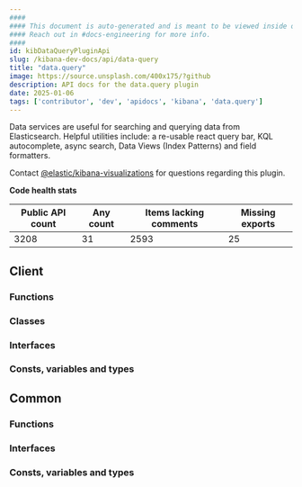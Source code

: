 ```yaml
---
####
#### This document is auto-generated and is meant to be viewed inside our experimental, new docs system.
#### Reach out in #docs-engineering for more info.
####
id: kibDataQueryPluginApi
slug: /kibana-dev-docs/api/data-query
title: "data.query"
image: https://source.unsplash.com/400x175/?github
description: API docs for the data.query plugin
date: 2025-01-06
tags: ['contributor', 'dev', 'apidocs', 'kibana', 'data.query']
---
```


Data services are useful for searching and querying data from Elasticsearch. Helpful utilities include: a re-usable react query bar, KQL autocomplete, async search, Data Views (Index Patterns) and field formatters.

Contact [@elastic/kibana-visualizations](https://github.com/orgs/elastic/teams/kibana-visualizations) for questions regarding this plugin.

**Code health stats**

| Public API count  | Any count | Items lacking comments | Missing exports |
|-------------------|-----------|------------------------|-----------------|
| 3208 | 31 | 2593 | 25 |

## Client

### Functions
<DocDefinitionList data={dataQueryObj.client.functions}/>

### Classes
<DocDefinitionList data={dataQueryObj.client.classes}/>

### Interfaces
<DocDefinitionList data={dataQueryObj.client.interfaces}/>

### Consts, variables and types
<DocDefinitionList data={dataQueryObj.client.misc}/>

## Common

### Functions
<DocDefinitionList data={dataQueryObj.common.functions}/>

### Interfaces
<DocDefinitionList data={dataQueryObj.common.interfaces}/>

### Consts, variables and types
<DocDefinitionList data={dataQueryObj.common.misc}/>

